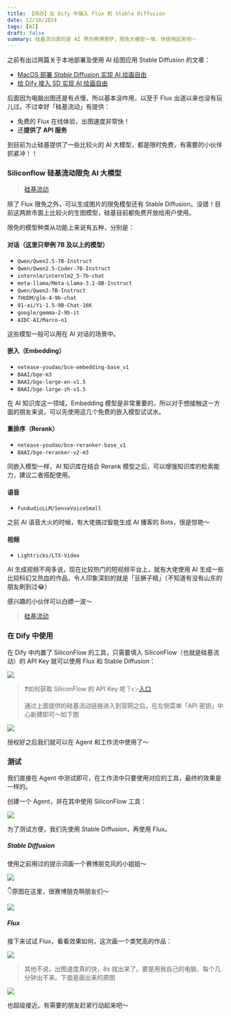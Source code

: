 ```yaml
---
title: 【待办】在 Dify 中接入 Flux 和 Stable Diffusion
date: 12/10/2024
tags: [AI]
draft: false
summary: 硅基流动真的是 AI 界的赛博菩萨，限免大模型一堆，快使用起来吧～
---
```


之前有出过两篇关于本地部署及使用 AI 绘图应用 Stable Diffusion 的文章：

*   [MacOS 部署 *Stable* Diffusion 实现 AI 绘画自由](https://mp.weixin.qq.com/s/JZ6Hflg6-ZcYbRYGrcfabw)
*   [给 Dify 接入 SD 实现 AI 绘画自由](https://mp.weixin.qq.com/s/vIUycZfhlFTGhhSSDcUJ6g)

后面因为电脑出图还是有点慢，所以基本没咋用，以至于 Flux 出道以来也没有玩儿过。不过幸好「硅基流动」有提供：

*   免费的 Flux 在线体验，出图速度非常快！
*   还**提供了 API 服务**

到目前为止硅基提供了一些比较火的 AI 大模型，都是限时免费，有需要的小伙伴抓紧冲！！

### Siliconflow 硅基流动限免 AI 大模型

> [硅基流动](https://cloud.siliconflow.cn/i/vhHfOKhq)

除了 Flux 限免之外，可以生成图片的限免模型还有 Stable Diffusion。没错！目前这两款市面上比较火的生图模型，硅基目前都免费开放给用户使用。

限免的模型种类从功能上来说有五种，分别是：

#### 对话（这里只举例 7B 及以上的模型）

*   `Qwen/Qwen2.5-7B-Instruct`
*   `Qwen/Qwen2.5-Coder-7B-Instruct`
*   `internlm/internlm2_5-7b-chat`
*   `meta-llama/Meta-Llama-3.1-8B-Instruct`
*   `Qwen/Qwen2-7B-Instruct`
*   `THUDM/glm-4-9b-chat`
*   `01-ai/Yi-1.5-9B-Chat-16K`
*   `google/gemma-2-9b-it`
*   `AIDC-AI/Marco-o1`

这些模型一般可以用在 AI 对话的场景中。

#### 嵌入（Embedding）

*   `netease-youdao/bce-embedding-base_v1`
*   `BAAI/bge-m3`
*   `BAAI/bge-large-en-v1.5`
*   `BAAI/bge-large-zh-v1.5`

在 AI 知识库这一领域，Embedding 模型是非常重要的，所以对于想接触这一方面的朋友来说，可以先使用这几个免费的嵌入模型试试水。

#### 重排序（Rerank）

*   `netease-youdao/bce-reranker-base_v1`
*   `BAAI/bge-reranker-v2-m3`

同嵌入模型一样，AI 知识库在结合 Rerank 模型之后，可以增强知识库的检索能力，建议二者搭配使用。

#### 语音

*   `FunAudioLLM/SenseVoiceSmall`

之前 AI 语音大火的时候，有大佬搞过智能生成 AI 播客的 Bots，很是惊艳～

#### 视频

*   `Lightricks/LTX-Video`

AI 生成视频不用多说，现在比较热门的短视频平台上，就有大佬使用 AI 生成一些比较科幻又热血的作品，令人印象深刻的就是「豆撅子精」（不知道有没有山东的朋友刷到过😂）

感兴趣的小伙伴可以白嫖一波～

> [硅基流动](https://cloud.siliconflow.cn/i/vhHfOKhq)

### 在 Dify 中使用

在 Dify 中内置了 SiliconFlow 的工具，只需要填入 SiliconFlow（也就是硅基流动）的 API Key 就可以使用 Flux 和 Stable Diffusion：

![](https://note.ihsxu.com/api/imgs/1733669256945.webp)

> ❓如何获取 SiliconFlow 的 API Key 呢？👉[入口](https://cloud.siliconflow.cn/i/vhHfOKhq)
>
> 通过上面提供的硅基流动链接进入到官网之后，在左侧菜单「API 密钥」中心新建即可～如下图

![](https://note.ihsxu.com/api/imgs/1733669715344.webp)

授权好之后我们就可以在 Agent 和工作流中使用了～

### 测试

我们直接在 Agent 中测试即可，在工作流中只要使用对应的工具，最终的效果是一样的。

创建一个 Agent，并在其中使用 SiliconFlow 工具：

![](https://note.ihsxu.com/api/imgs/1733669905665.webp)

为了测试方便，我们先使用 Stable Diffusion，再使用 Flux。

##### Stable Diffusion

使用之前用过的提示词画一个赛博朋克风的小姐姐～

![](https://note.ihsxu.com/api/imgs/1733754610356.webp)

👇原图在这里，很赛博朋克啊朋友们～

![](https://note.ihsxu.com/api/imgs/1733754655606.webp)

##### Flux

接下来试试 Flux，看看效果如何，这次画一个类梵高的作品：

![](https://note.ihsxu.com/api/imgs/1733755231136.webp)

> 其他不说，出图速度真的快，8s 就出来了。要是用我自己的电脑，每个几分钟出不来。下面是画出来的原图

![](https://note.ihsxu.com/api/imgs/1733755370187.webp)

也超级接近。有需要的朋友赶紧行动起来吧～


